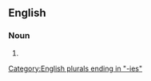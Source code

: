 ==English==

===Noun===
{{head|en|noun plural form}}

# {{plural of|wolfberry|lang=en}}

[[Category:English plurals ending in "-ies"]]